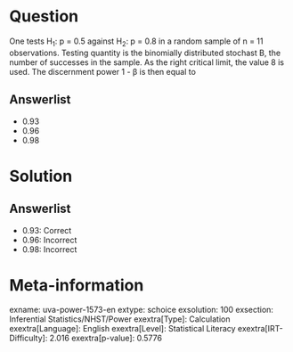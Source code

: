 Question
========

One tests H~1~: p = 0.5 against H~2~: p = 0.8 in a random sample of n = 11 observations. Testing quantity is the binomially distributed stochast B, the number of successes in the sample. As the right critical limit, the value 8 is used. The discernment power 1 - β is then equal to

Answerlist
----------

* 0.93
* 0.96
* 0.98

Solution
========

Answerlist
----------

* 0.93: Correct
* 0.96: Incorrect
* 0.98: Incorrect

Meta-information
================
exname: uva-power-1573-en
extype: schoice
exsolution: 100
exsection: Inferential Statistics/NHST/Power
exextra[Type]: Calculation
exextra[Language]: English
exextra[Level]: Statistical Literacy
exextra[IRT-Difficulty]: 2.016
exextra[p-value]: 0.5776
